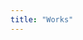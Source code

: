 ```yaml
---
title: "Works"
---
```



<WorkCategory title="pixiv Inc.での仕事" icon="palette">
  <WorkItem
    title="(WIP) pixiv関連サービスのKubernetes化"
    description="やっていきます"
  />
  <WorkItem
    title="PHPUnit並列差分実行によるPR単位のテストカバレッジレポート可視化"
    description="約3万件の単体・結合テストを1分以内で実行し、PR単位のテストカバレッジレポートを可視化"
  />
  <WorkItem
    title="PHPStan Custom Rulesへの移行"
    description="約80個のCustom Rulesを実装し、ドキュメントを自動生成"
  />
  <WorkItem
    title="PHP7.3からPHP8.2化、オンプレミス環境のDebian bookwormへのバージョンアップ"
    description="サービス無停止でOSとPHPのメジャーバージョンアップ"
  />
  <WorkItem
    title="イラスト投稿・編集のWeb API化"
    description="新卒OJTでWeb API設計、実装、結合テストの自動化を担当"
  />
  <WorkItem
    title="全文検索エンジンのSolrからElasticsearchへの移行"
    description="クラスタ設計・構築、インデクシング設計・実装、ローリングアップデートの自動化"
  />
</WorkCategory>

<WorkCategory title="OSS開発" icon="github">
  <WorkItem
    title="(WIP) TypeSpec Emitter for PHP"
    description="TypeSpec定義からPHPStan型定義を含むPHPコードを自動生成"
    link="https://github.com/picopicos/typespec-emitter-php"
  />
  <WorkItem
    title="(WIP) PHP Code Generator"
    description="PHPのコードを生成するTypeScript製ライブラリ"
    link="https://github.com/picopicos/php-code-generator"
  />
  <WorkItem
    title="Easy Coding Standard for VSCode"
    description="PHPのフォーマッター「Easy Coding Standard」のVSCode拡張"
    link="https://github.com/picopicos/easy-coding-standard-vscode"
  />
</WorkCategory>

<WorkCategory title="カンファレンス登壇" icon="sun">
  <WorkItem
    title="PHP 8.4がリリース！あなたはもうアップデートしましたか？"
    description="PHPerKaigi 2025"
    link="https://fortee.jp/phperkaigi-2025/proposal/2272e963-b6b4-4707-88fe-2bef1a9f9e7f"
  />
  <WorkItem
    title="PHPとFluentdで実現するリアルタイムログ分析"
    description="PHPerKaigi 2024"
    link="https://fortee.jp/phperkaigi-2024/proposal/c27dee07-1f76-481f-89fa-3d7e7604bdfd"
  />
  <WorkItem
    title="クラウド時代におけるオンプレミスLAMP環境のPHPバージョンアップ戦略"
    description="PHPカンファレンス福岡2024"
    link="https://fortee.jp/phpcon-fukuoka-2024/proposal/735e1e63-c950-4dcb-ae5a-99c5499634fd"
  />
  <WorkItem
    title="良いテストとは何か:持続可能で保守性の高いテストを書く"
    description="PHP Conference Japan 2023"
    link="https://fortee.jp/phpcon-2023/proposal/10143d00-ca44-4db1-aeb6-b618c423b646"
  />
  <WorkItem
    title="一日30回リリースを可能にするpixiv開発"
    description="質とスピードを追求する開発チームでの取り組み DROBE Engineer Night #5"
    link="https://inside.pixiv.blog/2023/09/07/150000"
  />
</WorkCategory>

<WorkCategory title="その他" icon="moon">
  <WorkItem
    title="タイピング技能検定 特級"
    description=""
  />
  <WorkItem
    title="応用情報技術者(AP)"
    description=""
  />
</WorkCategory> 